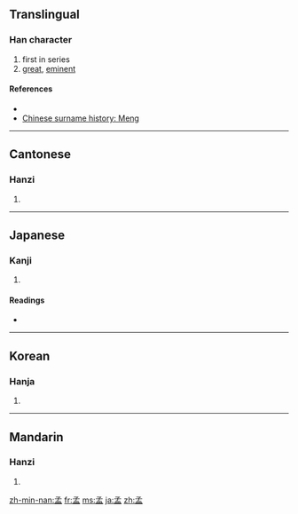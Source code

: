==Translingual==

===Han character===
{{Han char|rn=39|rad=子|as=05|sn=8|four=1710<sub>7</sub>|canj=弓木月廿 (NDBT)}}

# first in series
# [[great]], [[eminent]]

====References====
* {{Han ref|kx=0278.160|dkj=06960|dj=0546.110|hdz=21013.030|uh=5B5F|ud=23391|bh=A973|bd=43379}}
* [http://english.people.com.cn/200507/18/eng20050718_196788.html Chinese surname history: Meng]

----

==Cantonese==

===Hanzi===
{{yue-hanzi|jyut=|y=maang6}}

# {{defn|Cantonese}}

----

==Japanese==

===Kanji===
{{ja-kanji|grade=|rs=子05}}

# {{defn|Japanese}}

====Readings====
* {{ja-readings|on=[[もう]] (mō), [[みょう]] (myō), [[まん]] (man)|kun=[[かしら]] (kashira), [[はじめ]] (hajime)}}

----

==Korean==

===Hanja===
{{ko-hanja|hangeul=[[맹]], [[망]]|rv=maeng, mang|mr=maeng, mang}}

# {{defn|Korean}}

----

==Mandarin==

===Hanzi===
{{cmn-hanzi|pin=[[mèng]] ([[meng4]])|wg=meng<sup>4</sup>}}

# {{defn|Mandarin}}

[[zh-min-nan:孟]]
[[fr:孟]]
[[ms:孟]]
[[ja:孟]]
[[zh:孟]]